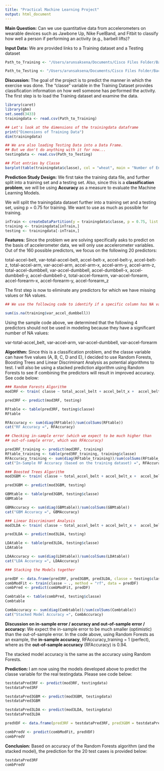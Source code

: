 ```yaml
---
title: "Practical Machine Learning Project"
output: html_document
---
```


**Main Question:**  Can we use quantitative data from accelerometers on wearable devices such as Jawbone Up, Nike FuelBand, and Fitbit to classify how well a person if performing an activity (e.g., barbell lifts)?

**Input Data:**  We are provided links to a Training dataset and a Testing dataset

```r
Path_to_Training <- "/Users/arunsaksena/Documents/Cisco Files Folder/Backup on August 15 2015/Practical Machine Learning/September 15/Project/Training/pml-training.csv"

Path_to_Testing <- "/Users/arunsaksena/Documents/Cisco Files Folder/Backup on August 15 2015/Practical Machine Learning/September 15/Project/Testing/pml-testing.csv"

```

**Discussion:**  The goal of the project is to predict the manner in which the exercise was done.  The "classe" variable in the Training Dataset provides classification information on how well someone has performed the activity.  The first step is to load the Training dataset and examine the data.

```r

library(caret)
library(gbm)
set.seed(3433)
trainingdata <- read.csv(Path_to_Training)

## Let's look at the dimensions of the trainingdata dataframe
print("Dimensions of Training Data")
dim(trainingdata)

## We are also loading Testing Data into a Data Frame.
## But we don't do anything with it for now...
testingdata <- read.csv(Path_to_Testing)

## Plot entries by Classe
barplot(table(trainingdata$classe), col = "wheat", main = "Number of Entries in training by Classe")

```



**Prediction Study Design:** We first take the training data file, and further split into a training set and a testing set.  Also, since this is a **classification problem**, we will be using **Accuracy** as a measure to evaluate the Machine Learning Models.

We will split the trainingdata dataset further into a training set and a testing set, using p = 0.75 for training.  We want to use as much as possible for training.

```r

inTrain <- createDataPartition(y = trainingdata$classe, p = 0.75, list = FALSE)
training <- trainingdata[inTrain,]
testing <- trainingdata[-inTrain,]

```

**Features:**  Since the problem we are solving specifically asks to predict on the basis of accelerometer data, we will only use accelerometer variables.  Out of the 160 possible predictors, we focus on the following 20 predictors:

total-accel-belt, var-total-accel-belt, accel-belt-x, accel-belt-y, accel-belt-z,  total-accel-arm, var-accel-arm, accel-arm-x, accel-arm-y, accel-arm-z,   total-accel-dumbbell, var-accel-dumbbell, accel-dumbbell-x, accel-dumbbell-y,  accel-dumbbell-z, total-accel-forearm, var-accel-forearm, accel-forearm-x,  accel-forearm-y, accel-forearm_z

The first step is now to eliminate any predictors for which we have missing values or NA values.

```r

## We use the following code to identify if a specific column has NA values

sum(is.na(training$var_accel_dumbbell))

```

Using the sample code above, we determined that the following 4 predictors should not be used in modeling because they have a significant number of NA values:

var-total-accel_belt, var-accel-arm, var-accel-dumbbell, var-accel-forearm

**Algorithm:**  Since this is a classification problem, and the classe variable can have five values (A, B, C, D and E), I decided to use Random Forests, Boosting Trees and Linear Discriminant Analysis as potential algorithms to test.  I will also be using a stacked prediction algorithm using Random Forests to see if combining the predictors will result in improved accuracy.  See code below:

```r

### Random Forests Algorithm
mod3RF <- train( classe ~ total_accel_belt + accel_belt_x +  accel_belt_y +  accel_belt_z + total_accel_arm + accel_arm_x + accel_arm_y + accel_arm_z + total_accel_dumbbell + accel_dumbbell_x + accel_dumbbell_y + accel_dumbbell_z + total_accel_forearm + accel_forearm_x + accel_forearm_y + accel_forearm_z, method = "rf", data = training)

pred3RF <- predict(mod3RF, testing)

RFtable <- table(pred3RF, testing$classe)
RFtable

RFAccuracy <- sum(diag(RFtable))/sum(colSums(RFtable))
cat("RF Accuracy =", RFAccuracy)

## Checking in-sample error (which we expect to be much higher than 
## out-of-sample error, which was RFAccuracy)

pred3RF_training <- predict(mod3RF, training)
RFtable_training <- table(pred3RF_training, training$classe)
RFAccuracy_training <- sum(diag(RFtable_training))/sum(colSums(RFtable_training))
cat("In-Sample RF Accuracy (based on the training dataset) =", RFAccuracy_training)

### Boosted Trees Algorithm
mod3GBM <- train( classe ~ total_accel_belt + accel_belt_x +  accel_belt_y +  accel_belt_z + total_accel_arm + accel_arm_x + accel_arm_y + accel_arm_z + total_accel_dumbbell + accel_dumbbell_x + accel_dumbbell_y + accel_dumbbell_z + total_accel_forearm + accel_forearm_x + accel_forearm_y + accel_forearm_z, method = "gbm", data = training, verbose = FALSE)

pred3GBM <- predict(mod3GBM, testing)

GBMtable <- table(pred3GBM, testing$classe)
GBMtable

GBMAccuracy <- sum(diag(GBMtable))/sum(colSums(GBMtable))
cat("GBM Accuracy =", GBMAccuracy) 

### Linear Discriminant Analysis
mod3LDA <- train( classe ~ total_accel_belt + accel_belt_x +  accel_belt_y +  accel_belt_z +   total_accel_arm + accel_arm_x + accel_arm_y + accel_arm_z + total_accel_dumbbell + accel_dumbbell_x + accel_dumbbell_y + accel_dumbbell_z + total_accel_forearm + accel_forearm_x + accel_forearm_y + accel_forearm_z, method = "lda", data = training)

pred3LDA <- predict(mod3LDA, testing)

LDAtable <- table(pred3LDA, testing$classe)
LDAtable

LDAAccuracy <- sum(diag(LDAtable))/sum(colSums(LDAtable))
cat("LDA Accuracy =", LDAAccuracy)

### Stacking the Models together

predDF <- data.frame(pred3RF, pred3GBM, pred3LDA, classe = testing$classe)
combModFit <- train(classe ~ ., method = "rf", data = predDF)
combPred <- predict(combModFit, predDF)

Combtable <- table(combPred, testing$classe)
Combtable

CombAccuracy <- sum(diag(Combtable))/sum(colSums(Combtable))
cat("Stacked Model Accuracy =", CombAccuracy)

```

**Discussion on in-sample error / accuracy and out-of-sample error / accuracy:**  We expect the in-sample error to be much smaller (optimistic) than the out-of-sample error.  In the code above, using Random Forests as an example, the **in-sample accuracy**, RFAccuracy_training = 1 (perfect), where as the **out-of-sample accuracy** (RFAccuracy) is 0.94.

The stacked model accuracy is the same as the accuracy using Random Forests.

**Prediction: ** I am now using the models developed above to predict the classe variable for the real testingdata.  Please see code below:

```r

testdataPred3RF <- predict(mod3RF, testingdata)
testdataPred3RF

testdataPred3GBM <- predict(mod3GBM, testingdata)
testdataPred3GBM

testdataPred3LDA <- predict(mod3LDA, testingdata)
testdataPred3LDA

predVDF <- data.frame(pred3RF = testdataPred3RF, pred3GBM = testdataPred3GBM, pred3LDA = testdataPred3LDA)

combPredV <- predict(combModFit, predVDF)
combPredV
```

**Conclusion:** Based on accuracy of the Random Forests algorithm (and the stacked model), the prediction for the 20 test cases is provided below:

```r
testdataPred3RF
combPredV
```
